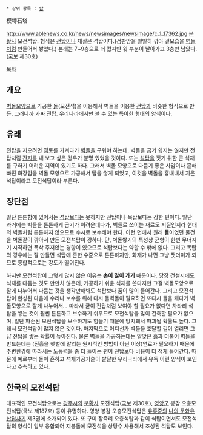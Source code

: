 * 상위 항목 : [[탑]]

模塼石塔

http://www.ablenews.co.kr/news/newsimages/newsimage/c_1_17362.jpg
[[분황사]] 모전석탑. 형식은 [[전탑]]이나 재질은 석탑이다.(점판암을 일일히 깎아 겉모습을 [[벽돌]]처럼 만들어서 쌓았다.) 본래는 7~9층으로 더 컸지만 윗 부분이 날아가고 3층만 남았다. ([[국보]] 제30호)

[[목차]]
== 개요 ==
[[벽돌]]모양으로 가공한 [[돌]](모전석)을 이용해서 벽돌을 이용한 [[전탑]]과 비슷한 형식으로 만든, 그러니까 가짜 전탑. 우리나라에서만 볼 수 있는 특이한 형태의 양식이다.

== 유래 ==
전탑을 지으려면 점토를 가져다가 [[벽돌]]을 구워야 하는데, 벽돌을 굽기 쉽지는 않지만 전탑처럼 [[간지]]를 내 보고 싶은 경우가 분명 있었을 것이다. 또는 [[석탑]]을 짓기 위한 큰 석재를 구하기 어려운 지역이 있기도 하다. 그래서 벽돌 모양으로 다듬기 좋은 사암이나 흔해빠진 화강암을 벽돌 모양으로 가공해서 탑을 쌓게 되었고, 이것을 벽돌을 흉내내서 지은 석탑이라고 모전석탑이라 부른다.

== 장단점 ==
일단 튼튼함에 있어서는 [[석탑]]보다는 못하지만 전탑이나 목탑보다는 강한 편이다. 일단 과거에는 벽돌을 튼튼하게 굽기가 어려운데다가, 벽돌로 쓰이는 재료도 저질인지라 현대의 벽돌처럼 튼튼하지 않으므로 수시로 보수해야 한다. 이런 면에서 원래 '''돌'''이었던 물건을 벽돌같이 깎아서 만든 모전석탑이 강하다. 단, 벽돌쌓기의 특성상 균형이 한번 무너지기 시작하면 폭삭 주저앉는 경향이 있으므로 석탑보다는 약할 수 밖에 없다. 그리고 목탑의 경우에는 잘 만들면 석탑에 준한 수준으로 튼튼하지만, 화재가 나면 그냥 잿더미가 되므로 종합적으로는 강도가 떨어진다.

하지만 모전석탑이 그렇게 많지 않은 이유는 '''손이 많이 가기''' 때문이다. 당장 건설시에도 석재를 다듬는 것도 만만치 않은데, 가공하기 쉬운 석재를 쓴다지만 그걸 벽돌모양으로 잘게 나누어서 다듬는 것을 생각만해봐도 석탑보다 품이 많이 들어간다. 그리고 모전석탑이 완성된 다음에 수리나 보수를 위해 다시 돌벽돌이 필요하면 또다시 돌을 캐다가 벽돌모양으로 잘게 나누어서... 따라서 굳이 전탑처럼 보여야 할 필요가 없다면 차라리 석탑을 쌓는 것이 훨씬 튼튼하고 보수하기 쉬우므로 모전석탑을 많이 건축할 필요가 없으며, 일단 파손된 모전석탑을 보수하기도 힘들기 때문에 방치돼서 파괴될 확률도 높다. 그래서 모전석탑이 많지 않은 것이다. 마지막으로 어디선가 벽돌을 조달할 길이 열리면 그냥 전탑을 쌓는 확률이 높아진다. 물론 벽돌을 가공하는데는 알맞은 흙과 더불어 벽돌을 만드는데는 (진흙을 햇볕에 말리는 원시적인 방법이 아닌 이상)연료가 필요하기 때문에 주변환경에 따라서는 노동력을 좀 더 들이는 편이 전탑보다 비용이 더 적게 들어간다. 때문에 예로부터 돌이 흔하고 석재가공기술이 발달한 우리나라에서 유독 이런 양식이 보인다고 추측하고 있다.

== 한국의 모전석탑 ==
대표적인 모전석탑으로는 [[경주시]]의 [[분황사]] 모전석탑([[국보]] 제30호), [[영양군]] 봉감 오층모전석탑(국보 제187호) 등이 유명하다. 영양 봉감 오층모전석탑은 [[유홍준]]의 [[나의 문화유산답사기]] 제3권에 소개되어 있다. 또 구미 장죽리 오층석탑과 같이 석탑이면서도 모전석탑의 양식이 일부 융합되어 지붕돌에 모전석을 상당수 사용해서 조성된 석탑도 보인다.
